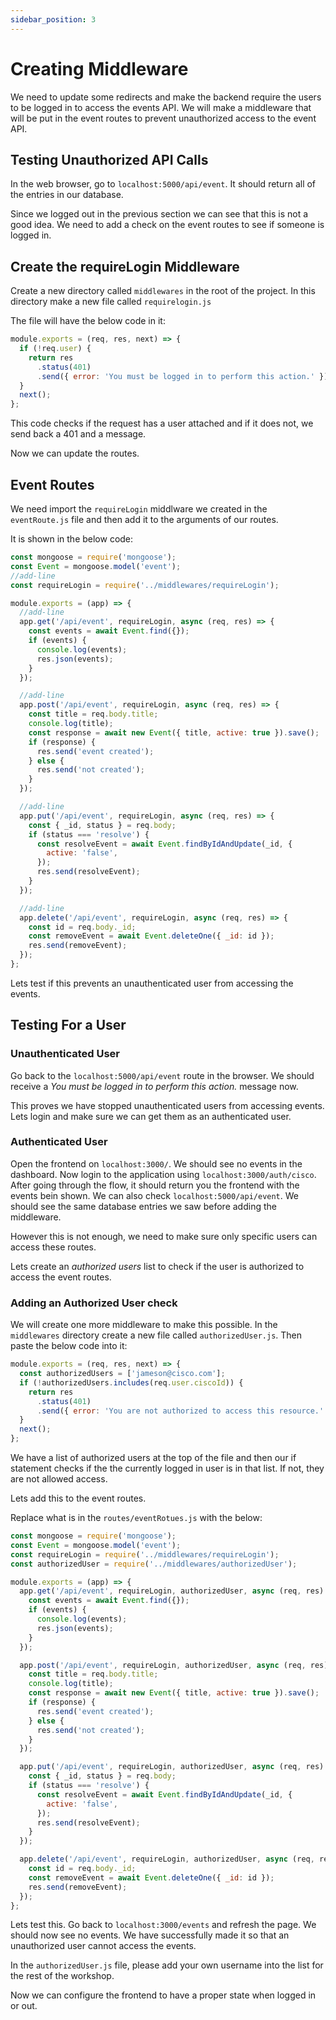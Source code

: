 ```yaml
---
sidebar_position: 3
---
```


# Creating Middleware

We need to update some redirects and make the backend require the users to be logged in to access the events API. We will make a middleware that will be put in the event routes to prevent unauthorized access to the event API.

## Testing Unauthorized API Calls

In the web browser, go to `localhost:5000/api/event`. It should return all of the entries in our database.

Since we logged out in the previous section we can see that this is not a good idea. We need to add a check on the event routes to see if someone is logged in.

## Create the requireLogin Middleware

Create a new directory called `middlewares` in the root of the project. In this directory make a new file called `requirelogin.js`

The file will have the below code in it:

```javascript title=middlewares/requireLogin.js showLineNumbers
module.exports = (req, res, next) => {
  if (!req.user) {
    return res
      .status(401)
      .send({ error: 'You must be logged in to perform this action.' });
  }
  next();
};
```

This code checks if the request has a user attached and if it does not, we send back a 401 and a message.

Now we can update the routes.

## Event Routes

We need import the `requireLogin` middlware we created in the `eventRoute.js` file and then add it to the arguments of our routes.

It is shown in the below code:

```javascript title=routes/eventRoutes.js showLineNumbers
const mongoose = require('mongoose');
const Event = mongoose.model('event');
//add-line
const requireLogin = require('../middlewares/requireLogin');

module.exports = (app) => {
  //add-line
  app.get('/api/event', requireLogin, async (req, res) => {
    const events = await Event.find({});
    if (events) {
      console.log(events);
      res.json(events);
    }
  });

  //add-line
  app.post('/api/event', requireLogin, async (req, res) => {
    const title = req.body.title;
    console.log(title);
    const response = await new Event({ title, active: true }).save();
    if (response) {
      res.send('event created');
    } else {
      res.send('not created');
    }
  });

  //add-line
  app.put('/api/event', requireLogin, async (req, res) => {
    const { _id, status } = req.body;
    if (status === 'resolve') {
      const resolveEvent = await Event.findByIdAndUpdate(_id, {
        active: 'false',
      });
      res.send(resolveEvent);
    }
  });

  //add-line
  app.delete('/api/event', requireLogin, async (req, res) => {
    const id = req.body._id;
    const removeEvent = await Event.deleteOne({ _id: id });
    res.send(removeEvent);
  });
};
```

Lets test if this prevents an unauthenticated user from accessing the events.

## Testing For a User

### Unauthenticated User

Go back to the `localhost:5000/api/event` route in the browser. We should receive a _You must be logged in to perform this action._ message now.

This proves we have stopped unauthenticated users from accessing events. Lets login and make sure we can get them as an authenticated user.

### Authenticated User

Open the frontend on `localhost:3000/`. We should see no events in the dashboard. Now login to the application using `localhost:3000/auth/cisco`. After going through the flow, it should return you the frontend with the events bein shown. We can also check `localhost:5000/api/event`. We should see the same database entries we saw before adding the middleware.

However this is not enough, we need to make sure only specific users can access these routes.

Lets create an _authorized users_ list to check if the user is authorized to access the event routes.

### Adding an Authorized User check

We will create one more middleware to make this possible. In the `middlewares` directory create a new file called `authorizedUser.js`. Then paste the below code into it:

```javascript title='middlewares/authorizedUser.js' showLineNumbers
module.exports = (req, res, next) => {
  const authorizedUsers = ['jameson@cisco.com'];
  if (!authorizedUsers.includes(req.user.ciscoId)) {
    return res
      .status(401)
      .send({ error: 'You are not authorized to access this resource.' });
  }
  next();
};
```

We have a list of authorized users at the top of the file and then our if statement checks if the the currently logged in user is in that list. If not, they are not allowed access.

Lets add this to the event routes.

Replace what is in the `routes/eventRotues.js` with the below:

```javascript title='routes/eventRoutes.js' showLineNumbers
const mongoose = require('mongoose');
const Event = mongoose.model('event');
const requireLogin = require('../middlewares/requireLogin');
const authorizedUser = require('../middlewares/authorizedUser');

module.exports = (app) => {
  app.get('/api/event', requireLogin, authorizedUser, async (req, res) => {
    const events = await Event.find({});
    if (events) {
      console.log(events);
      res.json(events);
    }
  });

  app.post('/api/event', requireLogin, authorizedUser, async (req, res) => {
    const title = req.body.title;
    console.log(title);
    const response = await new Event({ title, active: true }).save();
    if (response) {
      res.send('event created');
    } else {
      res.send('not created');
    }
  });

  app.put('/api/event', requireLogin, authorizedUser, async (req, res) => {
    const { _id, status } = req.body;
    if (status === 'resolve') {
      const resolveEvent = await Event.findByIdAndUpdate(_id, {
        active: 'false',
      });
      res.send(resolveEvent);
    }
  });

  app.delete('/api/event', requireLogin, authorizedUser, async (req, res) => {
    const id = req.body._id;
    const removeEvent = await Event.deleteOne({ _id: id });
    res.send(removeEvent);
  });
};
```

Lets test this. Go back to `localhost:3000/events` and refresh the page. We should now see no events. We have successfully made it so that an unauthorized user cannot access the events.

In the `authorizedUser.js` file, please add your own username into the list for the rest of the workshop.

Now we can configure the frontend to have a proper state when logged in or out.
